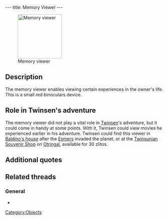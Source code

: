 ---
title: Memory Viewer
---

[[Image:Viewer.gif|right|140px|thumb|Memory viewer]]

{{Quote|
Quote=The memory viewer allows you to review the sequences which have punctuated your adventure.|
Character=Official description}}

==Description==
The memory viewer enables viewing certain experiences in the owner's life. This is a small red binoculars device.

==Role in Twinsen's adventure==
The memory viewer did not play a vital role in [[Twinsen]]'s adventure, but it could come in handy at some points. With it, Twinsen could view movies he experienced earlier in his adventure. Twinsen could find this viewer in [[Baldino's house]] after the [[Esmers]] invaded the planet, or at the [[Twinsunian Souvenir Shop]] on [[Otringal]], available for 30 zlitos.

==Additional quotes==
{{Quote|
Quote=A memory viewer costs 30 Zlitos.|
Character=Seller at the shop}}

==Related threads==
===General===
* {{thread|id=3820|title=I finished LBA2 yesterday}}

[[Category:Objects]]
